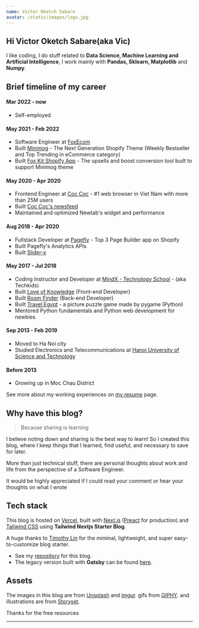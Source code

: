 ```yaml
---
name: Victor Oketch Sabare
avatar: /static/images/logo.jpg
---
```



## Hi <Twemoji emoji="waving hand" /> Victor Oketch Sabare(aka Vic)

I like coding, I do stuff related to **Data Science, Machine Learning and Artificial Intelligence**, I work mainly with **Pandas, Sklearn, Matplotlib** and **Numpy**.

## Brief timeline of my career

#### Mar 2022 - now
- Self-employed

#### May 2021 - Feb 2022
- Software Engineer at [FoxEcom](https://foxecom.com/)
- Built [Minimog](https://themeforest.net/item/minimog-the-high-converting-shopify-theme/33380968) - The Next Generation Shopify Theme (Weekly Bestseller and Top Trending in eCommerce category)
- Built [Fox Kit Shopify App](https://apps.shopify.com/foxecom-boost-sales) - The upsells and boost conversion tool built to support Minimog theme

#### May 2020 - Apr 2020
- Frontend Engineer at [Coc Coc](https://coccoc.com/) - #1 web browser in Viet Nam with more than 25M users
- Built [Coc Coc's newsfeed](https://coccoc.com/webhp)
- Maintained and optimized Newtab's widget and performance

#### Aug 2018 - Apr 2020
- Fullstack Developer at [Pagefly](https://apps.shopify.com/pagefly) - Top 3 Page Builder app on Shopify
- Built Pagefly's Analytics APIs
- Built [Slider-x](https://github.com/sellersmith/slider-x)

#### May 2017 - Jul 2018
- Coding Instructor and Developer at [MindX - Technology School](https://mindx.edu.vn/) - (aka Techkids)
- Built [Love of Knowledge](http://lok.vn/) (Front-end Developer)
- Built [Room Finder](https://hta218.github.io/get-a-room-api-docs/) (Back-end Developer)
- Built [Travel Egypt](https://github.com/hta218/Travel_Egypt) - a picture puzzle game made by pygame (Python)
- Mentored Python fundamentals and Python web development for newbies

#### Sep 2013 - Feb 2019
- Moved to Ha Noi city
- Studied Electronics and Telecommunications at [Hanoi University of Science and Technology](https://www.hust.edu.vn/)

#### Before 2013
- Growing up in Moc Chau District


See more about my working experiences on [my resume](/resume) page.

## Why have this blog?

> Because sharing is learning

I believe noting down and sharing is the best way to learn! So I created this blog, where I keep things that I learned, find useful, and necessary to save for later.

More than just technical stuff, there are personal thoughts about work and life from the perspective of a Software Engineer.

It would be highly appreciated if I could read your comment or hear your thoughts on what I wrote <Twemoji emoji="clinking-beer-mugs" />

## Tech stack

This blog is hosted on [Vercel](https://vercel.com/), built with [Next.js](https://nextjs.org/) ([Preact](https://preactjs.com/) for production) and [Tailwind CSS](https://tailwindcss.com/) using **Tailwind Nextjs Starter Blog**.

A huge thanks to [Timothy Lin](https://twitter.com/timlrxx) for the minimal, lightweight, and super easy-to-customize blog starter.

- See my [repository](https://github.com/hta218/leo-blog) for this blog.
- The legacy version built with **Gatsby** can be found [here](https://leo-blog-legacy.vercel.app/).

## Assets

The images in this blog are from [Unsplash](https://unsplash.com/) and [imgur](https://imgur.com).
gifs from [GIPHY](https://giphy.com/).
and illustrations are from [Storyset](https://storyset.com/).

Thanks for the free resources <Twemoji emoji="folded-hands" />

---
